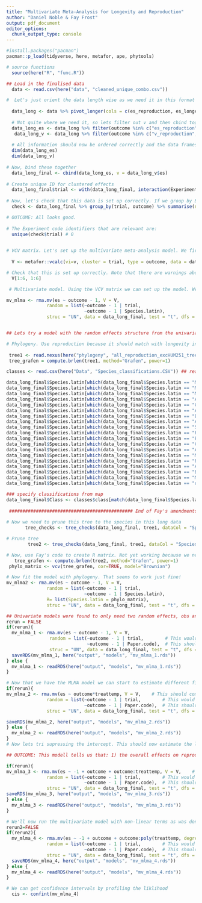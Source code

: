 ```yaml
---
title: "Multivariate Meta-Analysis for Longevity and Reproduction"
author: "Daniel Noble & Fay Frost"
output: pdf_document
editor_options: 
  chunk_output_type: console
---
```


```r
#install.packages("pacman")
pacman::p_load(tidyverse, here, metafor, ape, phytools)

# source functions
  source(here("R", "func.R"))
```

```r
## Load in the finalised data
  data <- read.csv(here("data", "cleaned_unique_combo.csv"))
```

```r

#  Let's just orient the data length wise as we need it in this format first.
  
  data_long <- data %>% pivot_longer(cols = c(es_reproduction, es_longevity, v_reproduction, v_longevity), names_to = "outcome", values_to = "es") %>% data.frame()
  
  # Not quite where we need it, so lets filter out v and then cbind together
  data_long_es <- data_long %>% filter(outcome %in% c("es_reproduction", "es_longevity"))
   data_long_v <- data_long %>% filter(outcome %in% c("v_reproduction", "v_longevity"))
  
  # All information should now be ordered correctly and the data frames the same dimensions. We can check
  dim(data_long_es)
  dim(data_long_v)
  
# Now, bind these together
  data_long_final <- cbind(data_long_es, v = data_long_v$es)
  
# Create unique ID for clustered effects
  data_long_final$trial <- with(data_long_final, interaction(Experiment.code, diff))
  
# Now, let's check that this data is set up correctly. If we group by Experiment.code, diff and outcome then we should have a maximum of 1 effect size for each study/diff in each outcome category
  check <- data_long_final %>% group_by(trial, outcome) %>% summarise(n=n()) %>% filter(n !=1)

# OUTCOME: All looks good.
  
# The Experiment code identifiers that are relevant are:
  unique(check$trial) # 0
  
```

```r

# VCV matrix. Let's set up the multivariate meta-analysis model. We first need to create the VCV sampling matrix. This is a block diagonal matrix with the sampling variance for each effect size on the diagonal and the sampling covariance between the two effect sizes on the off-diagonal. We don't know the correlation, but we can assume 0.5. 
  
  V <- metafor::vcalc(vi=v, cluster = trial, type = outcome, data = data_long_final, rho = 0.5, nearpd = TRUE)

# Check that this is set up correctly. Note that there are warnings about non-positive definite matrix. The matrix should be automatically. 
  V[1:6, 1:6]

 # Multivariate model. Using the VCV matrix we can set up the model. We'll keep it simple for now

mv_mlma <- rma.mv(es ~ outcome - 1, V = V, 
               random = list(~outcome - 1 | trial,
                             ~outcome - 1 | Species.latin), 
               struc = "UN", data = data_long_final, test = "t", dfs = "contain")


## Lets try a model with the random effects structure from the univariate case. Not the full structure is: "random= list(~ 1|Species.phylo, ~ 1|species, ~ 1|study_code, ~1|obs), R= list(Species.phylo = phylo_matrix)". We also don't know if these models can take a phylogenetic R matrix. So, lets have a look

# Phylogeny. Use reproduction because it should match with longevity in terms of species
   
 tree1 <- read.nexus(here("phylogeny", "all_reproduction_excHUM251_tree.nex"))    
 tree_grafen = compute.brlen(tree1, method="Grafen", power=1)

classes <- read.csv(here("Data", "Species_classifications.CSV")) ## read in species classifications from map

data_long_final$Species.latin[which(data_long_final$Species.latin == "Marasmia exigua")]                <- "Cnaphalocrocis exigua"
data_long_final$Species.latin[which(data_long_final$Species.latin == "Matsumuratettix hieroglyphicus")] <- "Matsumuratettix hiroglyphicus"
data_long_final$Species.latin[which(data_long_final$Species.latin == "Mythimna roseilinea")]            <- "Mythimna albipuncta"
data_long_final$Species.latin[which(data_long_final$Species.latin == "Apis craccivora")]                <- "Aphis craccivora"
data_long_final$Species.latin[which(data_long_final$Species.latin == "Cryptoleamus montrouzieri")]      <- "Cryptolaemus montrouzieri"
data_long_final$Species.latin[which(data_long_final$Species.latin == "Asplanchna brightwelli")]         <- "Asplanchna brightwellii"
data_long_final$Species.latin[which(data_long_final$Species.latin == "Brennandania lambi")]             <- "Pygmephorus lambi"
data_long_final$Species.latin[which(data_long_final$Species.latin == "Amblyseius alstoniae")]           <- "Euseius alstoniae"
data_long_final$Species.latin[which(data_long_final$Species.latin == "Siphoninus phyllyreae")]          <- "Siphoninus phillyreae"
data_long_final$Species.latin[which(data_long_final$Species.latin == "Proprioseiopsis asetus")]         <- "Amblyseius asetus"
data_long_final$Species.latin[which(data_long_final$Species.latin == "Parabemisia myrica")]             <- "Parabemisia myricae"
data_long_final$Species.latin[which(data_long_final$Species.latin == "Cirrospilus sp. near lyncus")]    <- "Cirrospilus lyncus"
data_long_final$Species.latin[which(data_long_final$Species.latin == "Anagyrus sp. nov. nr. sinope" )]  <- "Anagyrus sinope"
data_long_final$Species.latin[which(data_long_final$Species.latin == "Monochamus leuconotus")]          <- "Anthores leuconotus"
data_long_final$Species.latin[which(data_long_final$Species.latin == "Ropalosiphum maidis")]            <- "Rhopalosiphum maidis"
data_long_final$Species.latin[which(data_long_final$Species.latin == "Artemia fransiscana")]            <- "Artemia franciscana"
data_long_final$Species.latin[which(data_long_final$Species.latin == "Blathyplectes curculionis")]      <- "Bathyplectes curculionis"
data_long_final$Species.latin[which(data_long_final$Species.latin == "Menochilus sexmaculatus")]        <- "Cheilomenes sexmaculata"
data_long_final$Species.latin[which(data_long_final$Species.latin == "unknown (Tominic)")]              <- "Trichogramma" 

### specify classifications from map
data_long_final$Class <- classes$class[match(data_long_final$Species.latin, classes$species_latin)]
       
 ############################################## End of Fay's amendments #####################################################      
       
# Now we need to prune this tree to the species in this long data
       tree_checks <- tree_checks(data_long_final, tree1, dataCol = "Species.latin", type = "check") # Looks good so we can prune tree

# Prune tree
        tree2 <- tree_checks(data_long_final, tree1, dataCol = "Species.latin", type = "prune") 

# Now, use Fay's code to create R matrix. Not yet working because we need to sort out the species in the data before we can prune
   tree_grafen <- compute.brlen(tree2, method="Grafen", power=1)
 phylo_matrix <- vcv(tree_grafen, cor=TRUE, model="Brownian")

# Now fit the model with phylogeny. That seems to work just fine!
mv_mlma2 <- rma.mv(es ~ outcome - 1, V = V, 
               random = list(~outcome - 1 | trial,
                             ~outcome - 1 | Species.latin), 
               R= list(Species.latin = phylo_matrix),
               struc = "UN", data = data_long_final, test = "t", dfs = "contain")

```

```r
## Univariate models were found to only need two random effects, obs and study. This greatly simplifies the multivarite model, which can only have two levels anyway. We will save these models because they take quite some time to estimayte given how much data is available
rerun = FALSE
if(rerun){
  mv_mlma_1 <- rma.mv(es ~ outcome - 1, V = V, 
                random = list(~outcome - 1 | trial,        # This would be equivalent to an obs level random effect bc trial is unique to each two effects
                              ~outcome - 1 | Paper.code),  # This should estimate a study level random effect for each outcome.
                struc = "UN", data = data_long_final, test = "t", dfs = "contain")  # struc = "UN" means we estimate the correlation between the two outcomes for each study and obs level random effect. Could also give it c("UN", "UN") to estimate the correlation for each outcome separately but this should take it as UN for both anyway.
  saveRDS(mv_mlma_1, here("output", "models", "mv_mlma_1.rds"))
} else {
  mv_mlma_1 <- readRDS(here("output", "models", "mv_mlma_1.rds"))
}

# Now that we have the MLMA model we can start to estimate different fixed effects and ask if these fixed effects that impact ES for longevity and reproduction differ between the two. 
if(rerun){
mv_mlma_2 <- rma.mv(es ~ outcome*treattemp, V = V,    # This should compare whether the linear effect of temperature differs between the two outcomes when we allow for intercept, but without intercept  it will test whether there is a linear effect of temperature on each outcome separately and estimate that effect
               random = list(~outcome - 1 | trial,        # This would be equivalent to an obs level random effect bc trial is unique to each two effects
                             ~outcome - 1 | Paper.code),  # This should estimate a study level random effect for each outcome.
               struc = "UN", data = data_long_final, test = "t", dfs = "contain")

saveRDS(mv_mlma_2, here("output", "models", "mv_mlma_2.rds"))
} else {
  mv_mlma_2 <- readRDS(here("output", "models", "mv_mlma_2.rds"))
}
# Now lets tri supressing the intercept. This should now estimate the linear effect of temp on each outcome

## OUTCOME: This modell tells us that: 1) the overall effects on reproduction vs longevity are significantly different from each other when controlling for treattemp; 2) that the treatment temp effect on longevity is significant and that 3) the treattemp effect on reproduction is signioficantly different than its effect on longevity.

if(rerun){
mv_mlma_3 <- rma.mv(es ~ -1 + outcome + outcome:treattemp, V = V,    # This should compare whether the linear effect of temperature differs between the two outcomes when we allow for intercept, but without intercept  it will test whether there is a linear effect of temperature on each outcome separately and estimate that effect
               random = list(~outcome - 1 | trial,        # This would be equivalent to an obs level random effect bc trial is unique to each two effects
                             ~outcome - 1 | Paper.code),  # This should estimate a study level random effect for each outcome.
               struc = "UN", data = data_long_final, test = "t", dfs = "contain")
saveRDS(mv_mlma_3, here("output", "models", "mv_mlma_3.rds"))
} else {
  mv_mlma_3 <- readRDS(here("output", "models", "mv_mlma_3.rds"))
}

```

```r
# We'll now run the multivariate model with non-linear terms as was done in the univariate cases.
rerun2=FALSE
if(rerun2){
  mv_mlma_4 <- rma.mv(es ~ -1 + outcome + outcome:poly(treattemp, degree=3, raw=TRUE), V = V,    
               random = list(~outcome - 1 | trial,        # This would be equivalent to an obs level random effect bc trial is unique to each two effects
                             ~outcome - 1 | Paper.code),  # This should estimate a study level random effect for each outcome.
               struc = "UN", data = data_long_final, test = "t", dfs = "contain")
  saveRDS(mv_mlma_4, here("output", "models", "mv_mlma_4.rds"))
} else {
  mv_mlma_4 <- readRDS(here("output", "models", "mv_mlma_4.rds"))
}

# We can get confidence intervals by profiling the liklihood
  cis <- confint(mv_mlma_4)

```